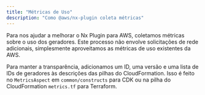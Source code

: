 ```yaml
---
title: "Métricas de Uso"
description: "Como @aws/nx-plugin coleta métricas"
---
```




Para nos ajudar a melhorar o Nx Plugin para AWS, coletamos métricas sobre o uso dos geradores. Este processo não envolve solicitações de rede adicionais, simplesmente aproveitamos as métricas de uso existentes da AWS.

Para manter a transparência, adicionamos um ID, uma versão e uma lista de IDs de geradores às descrições das pilhas do CloudFormation. Isso é feito no `MetricsAspect` em `common/constructs` para CDK ou na pilha do CloudFormation `metrics.tf` para Terraform.
